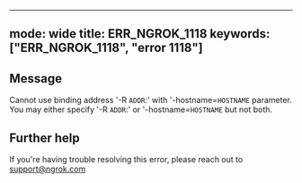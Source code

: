 
---
mode: wide
title: ERR_NGROK_1118
keywords: ["ERR_NGROK_1118", "error 1118"]
---

## Message
Cannot use binding address '-R `ADDR`:' with '-hostname=`HOSTNAME` parameter.
You may either specify '-R `ADDR`:' or '-hostname=`HOSTNAME` but not both.




## Further help
If you're having trouble resolving this error, please reach out to [support@ngrok.com](mailto:support@ngrok.com?subject=Help%20with%20ERR_NGROK_1118)

